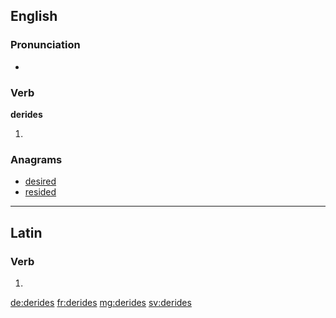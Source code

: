 ==English==

===Pronunciation===
* {{rhymes|aɪdz|lang=en}}

===Verb===
'''derides'''

# {{en-third-person singular of|deride}}

===Anagrams===
* [[desired#English|desired]]
* [[resided#English|resided]]

----

==Latin==

===Verb===
{{la-verb-form|dērīdēs}}

# {{conjugation of|dērīdeō||2|s|pres|act|ind|lang=la}}

[[de:derides]]
[[fr:derides]]
[[mg:derides]]
[[sv:derides]]